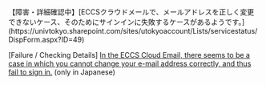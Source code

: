 <div class="box--alert">
  【障害・詳細確認中】[ECCSクラウドメールで、メールアドレスを正しく変更できないケース、そのためにサインインに失敗するケースがあるようです。](https://univtokyo.sharepoint.com/sites/utokyoaccount/Lists/servicestatus/DispForm.aspx?ID=49)
  
  [Failure / Checking Details] [In the ECCS Cloud Email, there seems to be a case in which you cannot change your e-mail address correctly, and thus fail to sign in.](https://univtokyo.sharepoint.com/sites/utokyoaccount/Lists/servicestatus/DispForm.aspx?ID=49) (only in Japanese)
</div>